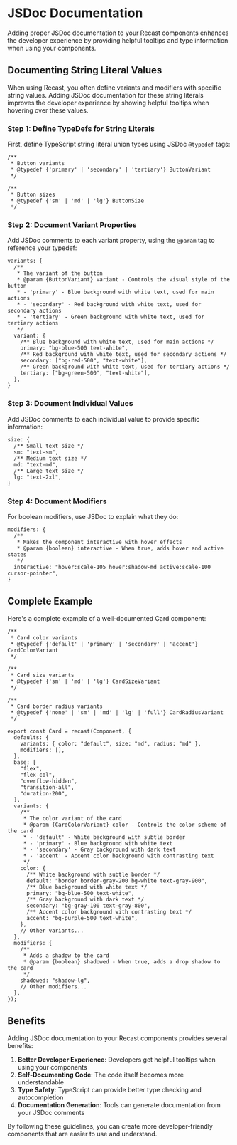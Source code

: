 # JSDoc Documentation

Adding proper JSDoc documentation to your Recast components enhances the
developer experience by providing helpful tooltips and type information when
using your components.

## Documenting String Literal Values

When using Recast, you often define variants and modifiers with specific string
values. Adding JSDoc documentation for these string literals improves the
developer experience by showing helpful tooltips when hovering over these
values.

### Step 1: Define TypeDefs for String Literals

First, define TypeScript string literal union types using JSDoc `@typedef` tags:

```tsx
/**
 * Button variants
 * @typedef {'primary' | 'secondary' | 'tertiary'} ButtonVariant
 */

/**
 * Button sizes
 * @typedef {'sm' | 'md' | 'lg'} ButtonSize
 */
```

### Step 2: Document Variant Properties

Add JSDoc comments to each variant property, using the `@param` tag to reference
your typedef:

```tsx
variants: {
  /**
   * The variant of the button
   * @param {ButtonVariant} variant - Controls the visual style of the button
   * - 'primary' - Blue background with white text, used for main actions
   * - 'secondary' - Red background with white text, used for secondary actions
   * - 'tertiary' - Green background with white text, used for tertiary actions
   */
  variant: {
    /** Blue background with white text, used for main actions */
    primary: "bg-blue-500 text-white",
    /** Red background with white text, used for secondary actions */
    secondary: ["bg-red-500", "text-white"],
    /** Green background with white text, used for tertiary actions */
    tertiary: ["bg-green-500", "text-white"],
  },
}
```

### Step 3: Document Individual Values

Add JSDoc comments to each individual value to provide specific information:

```tsx
size: {
  /** Small text size */
  sm: "text-sm",
  /** Medium text size */
  md: "text-md",
  /** Large text size */
  lg: "text-2xl",
}
```

### Step 4: Document Modifiers

For boolean modifiers, use JSDoc to explain what they do:

```tsx
modifiers: {
  /**
   * Makes the component interactive with hover effects
   * @param {boolean} interactive - When true, adds hover and active states
   */
  interactive: "hover:scale-105 hover:shadow-md active:scale-100 cursor-pointer",
}
```

## Complete Example

Here's a complete example of a well-documented Card component:

```tsx
/**
 * Card color variants
 * @typedef {'default' | 'primary' | 'secondary' | 'accent'} CardColorVariant
 */

/**
 * Card size variants
 * @typedef {'sm' | 'md' | 'lg'} CardSizeVariant
 */

/**
 * Card border radius variants
 * @typedef {'none' | 'sm' | 'md' | 'lg' | 'full'} CardRadiusVariant
 */

export const Card = recast(Component, {
  defaults: {
    variants: { color: "default", size: "md", radius: "md" },
    modifiers: [],
  },
  base: [
    "flex",
    "flex-col",
    "overflow-hidden",
    "transition-all",
    "duration-200",
  ],
  variants: {
    /**
     * The color variant of the card
     * @param {CardColorVariant} color - Controls the color scheme of the card
     * - 'default' - White background with subtle border
     * - 'primary' - Blue background with white text
     * - 'secondary' - Gray background with dark text
     * - 'accent' - Accent color background with contrasting text
     */
    color: {
      /** White background with subtle border */
      default: "border border-gray-200 bg-white text-gray-900",
      /** Blue background with white text */
      primary: "bg-blue-500 text-white",
      /** Gray background with dark text */
      secondary: "bg-gray-100 text-gray-800",
      /** Accent color background with contrasting text */
      accent: "bg-purple-500 text-white",
    },
    // Other variants...
  },
  modifiers: {
    /**
     * Adds a shadow to the card
     * @param {boolean} shadowed - When true, adds a drop shadow to the card
     */
    shadowed: "shadow-lg",
    // Other modifiers...
  },
});
```

## Benefits

Adding JSDoc documentation to your Recast components provides several benefits:

1. **Better Developer Experience**: Developers get helpful tooltips when using
   your components
2. **Self-Documenting Code**: The code itself becomes more understandable
3. **Type Safety**: TypeScript can provide better type checking and
   autocompletion
4. **Documentation Generation**: Tools can generate documentation from your
   JSDoc comments

By following these guidelines, you can create more developer-friendly components
that are easier to use and understand.
